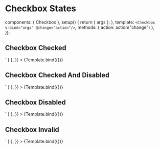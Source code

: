 
<Meta id="vue-checkbox-states" title="Vue.js Component/Checkbox/States" component={Checkbox} argTypes={argTypes} />

# Checkbox States

  components: { Checkbox },
  setup() {
    return { args };
  },
  template: `<Checkbox v-bind="args" @change="action"/>`,
  methods: { action: action("change") },
});

## Checkbox Checked

<Canvas>
  <Story
    name="Checkbox Checked"
    args={{ ...componentArgs, checked: true, value: "checked" }}
    parameters={{
      docs: { source: { code: `<Checkbox  :checked="true" :value="checked"/>` } },
    }}
  >
    {Template.bind({})}
  </Story>
</Canvas>

## Checkbox Checked And Disabled

<Canvas>
  <Story
    name="Checkbox Checked And Disabled"
    args={{ ...componentArgs, checked: true, disabled: true }}
    parameters={{
      docs: { source: { code: `<Checkbox  :checked="true" :disabled="true"/>` } },
    }}
  >
    {Template.bind({})}
  </Story>
</Canvas>

## Checkbox Disabled

<Canvas>
  <Story
    name="Checkbox Disabled"
    args={{ ...componentArgs, disabled: true }}
    parameters={{
      docs: { source: { code: `<Checkbox :disabled="true"/>` } },
    }}
  >
    {Template.bind({})}
  </Story>
</Canvas>

## Checkbox Invalid

<Canvas>
  <Story
    name="Checkbox Invalid"
    args={{ ...componentArgs, invalid: true }}
    parameters={{
      docs: { source: { code: `<Checkbox :invalid="true" />` } },
    }}
  >
    {Template.bind({})}
  </Story>
</Canvas>

<ArgsTable of={Checkbox} />
